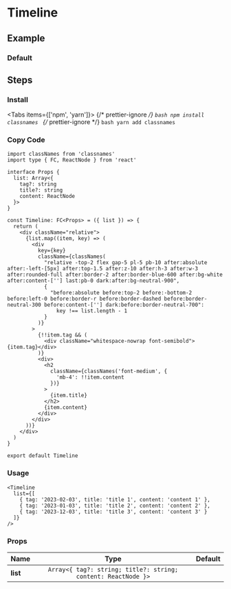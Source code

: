
<BackTop />

# Timeline

## Example

### Default

<div className="mt-4">
  <Timeline
    list={[
      { tag: '2023-02-03', title: 'title 1', content: 'content 1' },
      { tag: '2023-01-03', title: 'title 2', content: 'content 2' },
      { tag: '2023-12-03', title: 'title 3', content: 'content 3' }
    ]}
  />
</div>

## Steps

<div className="steps">

### Install

<Tabs items={['npm', 'yarn']}>
  {/* prettier-ignore */}
  <Tab>
    ```bash
    npm install classnames
    ```
    </Tab>
  {/* prettier-ignore */}
  <Tab>
    ```bash
    yarn add classnames
    ```
</Tab>
</Tabs>

### Copy Code

```tsx filename="components/Timeline/index.tsx"
import classNames from 'classnames'
import type { FC, ReactNode } from 'react'

interface Props {
  list: Array<{
    tag?: string
    title?: string
    content: ReactNode
  }>
}

const Timeline: FC<Props> = ({ list }) => {
  return (
    <div className="relative">
      {list.map((item, key) => (
        <div
          key={key}
          className={classNames(
            "relative -top-2 flex gap-5 pl-5 pb-10 after:absolute after:-left-[5px] after:top-1.5 after:z-10 after:h-3 after:w-3 after:rounded-full after:border-2 after:border-blue-600 after:bg-white after:content-[''] last:pb-0 dark:after:bg-neutral-900",
            {
              "before:absolute before:top-2 before:-bottom-2 before:left-0 before:border-r before:border-dashed before:border-neutral-300 before:content-[''] dark:before:border-neutral-700":
                key !== list.length - 1
            }
          )}
        >
          {!!item.tag && (
            <div className="whitespace-nowrap font-semibold">{item.tag}</div>
          )}
          <div>
            <h2
              className={classNames('font-medium', {
                'mb-4': !!item.content
              })}
            >
              {item.title}
            </h2>
            {item.content}
          </div>
        </div>
      ))}
    </div>
  )
}

export default Timeline
```

### Usage

```tsx
<Timeline
  list={[
    { tag: '2023-02-03', title: 'title 1', content: 'content 1' },
    { tag: '2023-01-03', title: 'title 2', content: 'content 2' },
    { tag: '2023-12-03', title: 'title 3', content: 'content 3' }
  ]}
/>
```

</div>

### Props

| Name                 |                             Type                              | Default |
| :------------------- | :-----------------------------------------------------------: | :-----: |
| **list**<Required /> | `Array<{ tag?: string; title?: string; content: ReactNode }>` |         |

<Comment />
